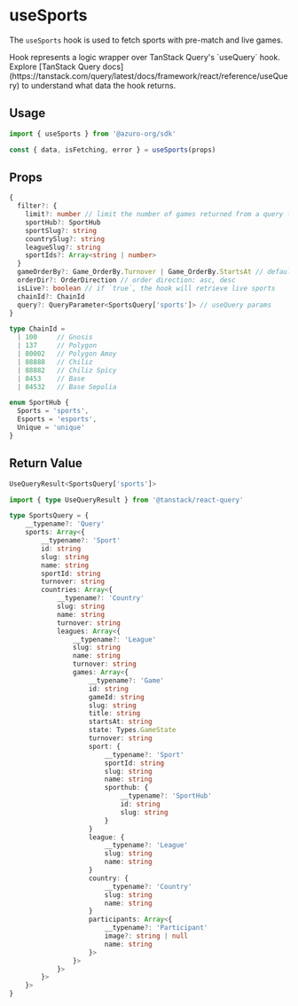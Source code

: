 
# useSports

The `useSports` hook is used to fetch sports with pre-match and live games.

<Callout type="info">
Hook represents a logic wrapper over TanStack Query's `useQuery` hook. Explore [TanStack Query docs](https://tanstack.com/query/latest/docs/framework/react/reference/useQuery) to understand what data the hook returns.
</Callout>

## Usage

```ts
import { useSports } from '@azuro-org/sdk'

const { data, isFetching, error } = useSports(props)
```

## Props

```ts
{
  filter?: {
    limit?: number // limit the number of games returned from a query for each sport
    sportHub?: SportHub
    sportSlug?: string
    countrySlug?: string
    leagueSlug?: string
    sportIds?: Array<string | number>
  }
  gameOrderBy?: Game_OrderBy.Turnover | Game_OrderBy.StartsAt // default: Game_OrderBy.StartsAt`
  orderDir?: OrderDirection // order direction: asc, desc
  isLive?: boolean // if `true`, the hook will retrieve live sports
  chainId?: ChainId
  query?: QueryParameter<SportsQuery['sports']> // useQuery params
}
```

```ts
type ChainId = 
  | 100     // Gnosis
  | 137     // Polygon
  | 80002   // Polygon Amoy
  | 88888   // Chiliz
  | 88882   // Chiliz Spicy
  | 8453    // Base
  | 84532   // Base Sepolia

enum SportHub {
  Sports = 'sports',
  Esports = 'esports',
  Unique = 'unique'
}
```

## Return Value

```ts
UseQueryResult<SportsQuery['sports']>
```

```ts
import { type UseQueryResult } from '@tanstack/react-query'

type SportsQuery = {
    __typename?: 'Query'
    sports: Array<{
        __typename?: 'Sport'
        id: string
        slug: string
        name: string
        sportId: string
        turnover: string
        countries: Array<{
            __typename?: 'Country'
            slug: string
            name: string
            turnover: string
            leagues: Array<{
                __typename?: 'League'
                slug: string
                name: string
                turnover: string
                games: Array<{
                    __typename?: 'Game'
                    id: string
                    gameId: string
                    slug: string
                    title: string
                    startsAt: string
                    state: Types.GameState
                    turnover: string
                    sport: {
                        __typename?: 'Sport'
                        sportId: string
                        slug: string
                        name: string
                        sporthub: {
                            __typename?: 'SportHub'
                            id: string
                            slug: string
                        }
                    }
                    league: {
                        __typename?: 'League'
                        slug: string
                        name: string
                    }
                    country: {
                        __typename?: 'Country'
                        slug: string
                        name: string
                    }
                    participants: Array<{
                        __typename?: 'Participant'
                        image?: string | null
                        name: string
                    }>
                }>
            }>
        }>
    }>
}
```
